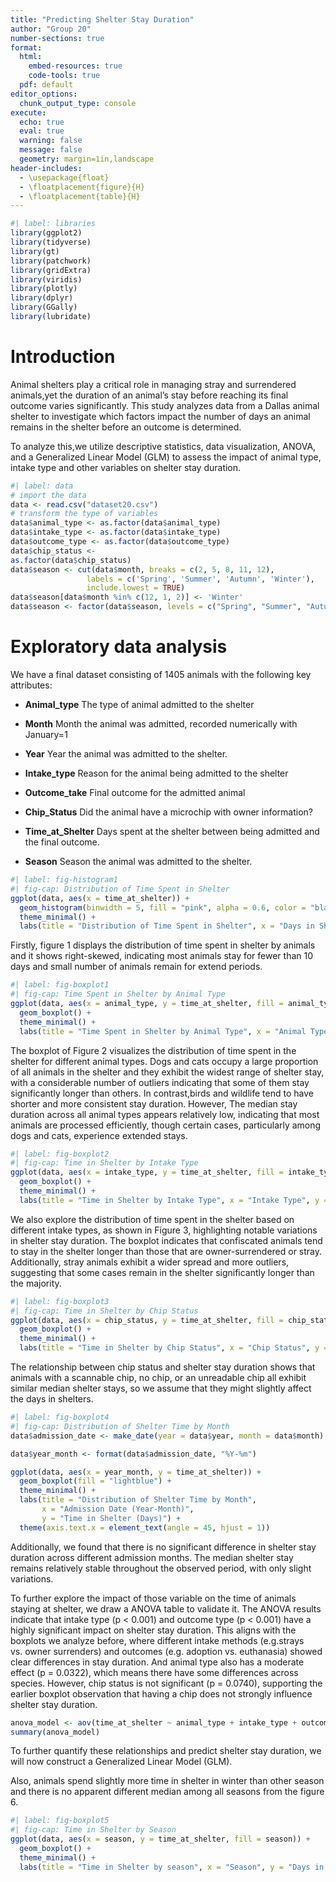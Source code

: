 ```yaml
---
title: "Predicting Shelter Stay Duration"
author: "Group 20"
number-sections: true
format: 
  html:
    embed-resources: true
    code-tools: true
  pdf: default
editor_options: 
  chunk_output_type: console
execute:
  echo: true
  eval: true
  warning: false
  message: false
  geometry: margin=1in,landscape
header-includes:
  - \usepackage{float}  
  - \floatplacement{figure}{H}  
  - \floatplacement{table}{H}  
---
```


```r
#| label: libraries
library(ggplot2)
library(tidyverse)
library(gt)
library(patchwork)
library(gridExtra)
library(viridis)
library(plotly)
library(dplyr)
library(GGally)
library(lubridate)
```

# Introduction {#sec-Intro}

Animal shelters play a critical role in managing stray and surrendered animals,yet the duration of an animal’s stay before reaching its final outcome varies significantly. This study analyzes data from a Dallas animal shelter to investigate which factors impact the number of days an animal remains in the shelter before an outcome is determined.

To analyze this,we utilize descriptive statistics, data visualization, ANOVA, and a Generalized Linear Model (GLM) to assess the impact of animal type, intake type and other variables on shelter stay duration.

```r
#| label: data
# import the data
data <- read.csv("dataset20.csv")
# transform the type of variables
data$animal_type <- as.factor(data$animal_type)
data$intake_type <- as.factor(data$intake_type)
data$outcome_type <- as.factor(data$outcome_type)
data$chip_status <-
as.factor(data$chip_status)
data$season <- cut(data$month, breaks = c(2, 5, 8, 11, 12), 
                 labels = c('Spring', 'Summer', 'Autumn', 'Winter'), 
                 include.lowest = TRUE)
data$season[data$month %in% c(12, 1, 2)] <- 'Winter'
data$season <- factor(data$season, levels = c("Spring", "Summer", "Autumn", "Winter"))
```

# Exploratory data analysis

We have a final dataset consisting of 1405 animals with the following key attributes:

-   **Animal_type** The type of animal admitted to the shelter

-   **Month** Month the animal was admitted, recorded numerically with January=1

-   **Year** Year the animal was admitted to the shelter.

-   **Intake_type** Reason for the animal being admitted to the shelter

-   **Outcome_take** Final outcome for the admitted animal

-   **Chip_Status** Did the animal have a microchip with owner information?

-   **Time_at_Shelter** Days spent at the shelter between being admitted and the final outcome.

-   **Season**  Season the animal was admitted to the shelter.



```r
#| label: fig-histogram1
#| fig-cap: Distribution of Time Spent in Shelter 
ggplot(data, aes(x = time_at_shelter)) +
  geom_histogram(binwidth = 5, fill = "pink", alpha = 0.6, color = "black") +
  theme_minimal() +
  labs(title = "Distribution of Time Spent in Shelter", x = "Days in Shelter", y = "Count")

```

Firstly, figure 1 displays the distribution of time spent in shelter by animals and it shows right-skewed, indicating most animals stay for fewer than 10 days and small number of animals remain for extend periods.


```r
#| label: fig-boxplot1
#| fig-cap: Time Spent in Shelter by Animal Type 
ggplot(data, aes(x = animal_type, y = time_at_shelter, fill = animal_type)) +
  geom_boxplot() +
  theme_minimal() +
  labs(title = "Time Spent in Shelter by Animal Type", x = "Animal Type", y = "Days in Shelter")

```
The boxplot of Figure 2 visualizes the distribution of time spent in the shelter for different animal types. Dogs and cats occupy a large proportion of all animals in the shelter and they exhibit the widest range of shelter stay, with a considerable number of outliers indicating that some of them stay significantly longer than others. In contrast,birds and wildlife tend to have shorter and more consistent stay duration. However, The median stay duration across all animal types appears relatively low, indicating that most animals are processed efficiently, though certain cases, particularly among dogs and cats, experience extended stays.


```r
#| label: fig-boxplot2
#| fig-cap: Time in Shelter by Intake Type
ggplot(data, aes(x = intake_type, y = time_at_shelter, fill = intake_type)) +
  geom_boxplot() +
  theme_minimal() +
  labs(title = "Time in Shelter by Intake Type", x = "Intake Type", y = "Days in Shelter")

```
We also explore the distribution of time spent in the shelter based on different intake types, as shown in Figure 3, highlighting notable variations in shelter stay duration. The boxplot indicates that confiscated animals tend to stay in the shelter longer than those that are owner-surrendered or stray. Additionally, stray animals exhibit a wider spread and more outliers, suggesting that some cases remain in the shelter significantly longer than the majority.


```r
#| label: fig-boxplot3
#| fig-cap: Time in Shelter by Chip Status
ggplot(data, aes(x = chip_status, y = time_at_shelter, fill = chip_status)) +
  geom_boxplot() +
  theme_minimal() +
  labs(title = "Time in Shelter by Chip Status", x = "Chip Status", y = "Days in Shelter")

```
The relationship between chip status and shelter stay duration shows that animals with a scannable chip, no chip, or an unreadable chip all exhibit similar median shelter stays, so we assume that they might slightly affect the days in shelters.


```r
#| label: fig-boxplot4
#| fig-cap: Distribution of Shelter Time by Month
data$admission_date <- make_date(year = data$year, month = data$month)

data$year_month <- format(data$admission_date, "%Y-%m")

ggplot(data, aes(x = year_month, y = time_at_shelter)) +
  geom_boxplot(fill = "lightblue") +
  theme_minimal() +
  labs(title = "Distribution of Shelter Time by Month",
       x = "Admission Date (Year-Month)", 
       y = "Time in Shelter (Days)") +
  theme(axis.text.x = element_text(angle = 45, hjust = 1))  

```
Additionally, we found that there is no significant difference in shelter stay duration across different admission months. The median shelter stay remains relatively stable throughout the observed period, with only slight variations.


To further explore the impact of those variable on the time of animals staying at shelter, we draw a ANOVA table to validate it. The ANOVA results indicate that intake type (p \< 0.001) and outcome type (p \< 0.001) have a highly significant impact on shelter stay duration. This aligns with the boxplots we analyze before, where different intake methods (e.g.strays vs. owner surrenders) and outcomes (e.g. adoption vs. euthanasia) showed clear differences in stay duration. And animal type also has a moderate effect (p = 0.0322), which means there have some differences across species. However, chip status is not significant (p = 0.0740), supporting the earlier boxplot observation that having a chip does not strongly influence shelter stay duration.


```r
anova_model <- aov(time_at_shelter ~ animal_type + intake_type + outcome_type + chip_status,data = data)
summary(anova_model)

```
To further quantify these relationships and predict shelter stay duration, we will now construct a Generalized Linear Model (GLM).

Also, animals spend slightly more time in shelter in winter than other season and there is no apparent different median among all seasons from the figure 6.
```r
#| label: fig-boxplot5
#| fig-cap: Time in Shelter by Season
ggplot(data, aes(x = season, y = time_at_shelter, fill = season)) +
  geom_boxplot() +
  theme_minimal() +
  labs(title = "Time in Shelter by season", x = "Season", y = "Days in Shelter")

```
